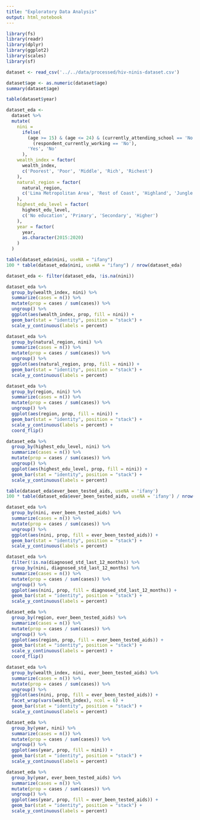 ```yaml
---
title: "Exploratory Data Analysis"
output: html_notebook
---
```


```r
library(fs)
library(readr)
library(dplyr)
library(ggplot2)
library(scales)
library(sf)
```

```r
dataset <- read_csv('../../data/processed/hiv-ninis-dataset.csv')
```

```r
dataset$age <- as.numeric(dataset$age)
summary(dataset$age)
```

```r
table(dataset$year)
```

```r
dataset_eda <- 
  dataset %>% 
  mutate(
    nini = 
      ifelse(
        (age >= 15) & (age <= 24) & (currently_attending_school == 'No') &
          (respondent_currently_working == 'No'),
        'Yes', 'No'
      ),
    wealth_index = factor(
      wealth_index, 
      c('Poorest', 'Poor', 'Middle', 'Rich', 'Richest')
    ),
    natural_region = factor(
      natural_region,
      c('Lima Metropolitan Area', 'Rest of Coast', 'Highland', 'Jungle')
    ),
    highest_edu_level = factor(
      highest_edu_level,
      c('No education', 'Primary', 'Secondary', 'Higher')
    ),
    year = factor(
      year,
      as.character(2015:2020)
    )
  ) 
```

```r
table(dataset_eda$nini, useNA = "ifany")
100 * table(dataset_eda$nini, useNA = "ifany") / nrow(dataset_eda)
```

```r
dataset_eda <- filter(dataset_eda, !is.na(nini))
```

```r
dataset_eda %>% 
  group_by(wealth_index, nini) %>% 
  summarize(cases = n()) %>% 
  mutate(prop = cases / sum(cases)) %>% 
  ungroup() %>% 
  ggplot(aes(wealth_index, prop, fill = nini)) +
  geom_bar(stat = "identity", position = "stack") + 
  scale_y_continuous(labels = percent)
```

```r
dataset_eda %>% 
  group_by(natural_region, nini) %>% 
  summarize(cases = n()) %>% 
  mutate(prop = cases / sum(cases)) %>% 
  ungroup() %>% 
  ggplot(aes(natural_region, prop, fill = nini)) +
  geom_bar(stat = "identity", position = "stack") + 
  scale_y_continuous(labels = percent)
```

```r
dataset_eda %>% 
  group_by(region, nini) %>% 
  summarize(cases = n()) %>% 
  mutate(prop = cases / sum(cases)) %>% 
  ungroup() %>% 
  ggplot(aes(region, prop, fill = nini)) +
  geom_bar(stat = "identity", position = "stack") + 
  scale_y_continuous(labels = percent) +
  coord_flip()
```

```r
dataset_eda %>% 
  group_by(highest_edu_level, nini) %>% 
  summarize(cases = n()) %>% 
  mutate(prop = cases / sum(cases)) %>% 
  ungroup() %>% 
  ggplot(aes(highest_edu_level, prop, fill = nini)) +
  geom_bar(stat = "identity", position = "stack") + 
  scale_y_continuous(labels = percent)
```

```r
table(dataset_eda$ever_been_tested_aids, useNA = 'ifany')
100 * table(dataset_eda$ever_been_tested_aids, useNA = 'ifany') / nrow(dataset_eda)
```

```r
dataset_eda %>% 
  group_by(nini, ever_been_tested_aids) %>% 
  summarize(cases = n()) %>% 
  mutate(prop = cases / sum(cases)) %>% 
  ungroup() %>% 
  ggplot(aes(nini, prop, fill = ever_been_tested_aids)) +
  geom_bar(stat = "identity", position = "stack") + 
  scale_y_continuous(labels = percent)
```

```r
dataset_eda %>% 
  filter(!is.na(diagnosed_std_last_12_months)) %>% 
  group_by(nini, diagnosed_std_last_12_months) %>% 
  summarize(cases = n()) %>% 
  mutate(prop = cases / sum(cases)) %>% 
  ungroup() %>% 
  ggplot(aes(nini, prop, fill = diagnosed_std_last_12_months)) +
  geom_bar(stat = "identity", position = "stack") + 
  scale_y_continuous(labels = percent)
```

```r
dataset_eda %>% 
  group_by(region, ever_been_tested_aids) %>% 
  summarize(cases = n()) %>% 
  mutate(prop = cases / sum(cases)) %>% 
  ungroup() %>% 
  ggplot(aes(region, prop, fill = ever_been_tested_aids)) +
  geom_bar(stat = "identity", position = "stack") + 
  scale_y_continuous(labels = percent) +
  coord_flip()
```

```r
dataset_eda %>% 
  group_by(wealth_index, nini, ever_been_tested_aids) %>% 
  summarize(cases = n()) %>% 
  mutate(prop = cases / sum(cases)) %>% 
  ungroup() %>% 
  ggplot(aes(nini, prop, fill = ever_been_tested_aids)) +
  facet_wrap(vars(wealth_index), ncol = 6) +
  geom_bar(stat = "identity", position = "stack") + 
  scale_y_continuous(labels = percent)
```

```r
dataset_eda %>% 
  group_by(year, nini) %>% 
  summarize(cases = n()) %>% 
  mutate(prop = cases / sum(cases)) %>% 
  ungroup() %>% 
  ggplot(aes(year, prop, fill = nini)) +
  geom_bar(stat = "identity", position = "stack") + 
  scale_y_continuous(labels = percent)
```

```r
dataset_eda %>% 
  group_by(year, ever_been_tested_aids) %>% 
  summarize(cases = n()) %>% 
  mutate(prop = cases / sum(cases)) %>% 
  ungroup() %>% 
  ggplot(aes(year, prop, fill = ever_been_tested_aids)) +
  geom_bar(stat = "identity", position = "stack") + 
  scale_y_continuous(labels = percent)
```















